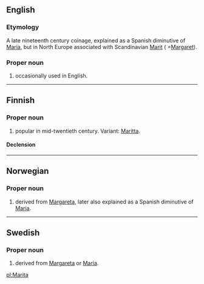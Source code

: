 ==English==

===Etymology===
A late nineteenth century coinage, explained as a Spanish diminutive of [[Maria]], but in North Europe associated with Scandinavian [[Marit]] ( =[[Margaret]]).

===Proper noun===
{{en-proper noun}}

# {{given name|female}} occasionally used in English.

----

==Finnish==

===Proper noun===
{{infl|fi|proper noun}}

# {{given name|female|lang=fi}} popular in mid-twentieth century. Variant: [[Maritta]].

====Declension====
{{fi-decl-kala|Marit}}

----

==Norwegian==

===Proper noun===
{{infl|no|proper noun}}

# {{given name|female|lang=no}} derived from [[Margareta]], later also explained as a Spanish diminutive of [[Maria]].

----

==Swedish==

===Proper noun===
{{infl|sv|proper noun}}

# {{given name|female|lang=sv}} derived from [[Margareta]] or [[Maria]].

[[pl:Marita]]